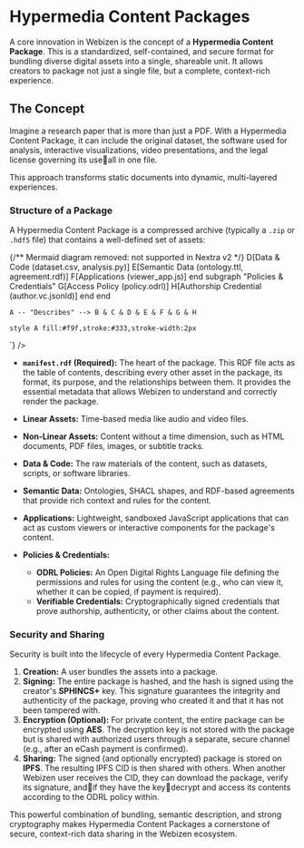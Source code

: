 

# Hypermedia Content Packages

A core innovation in Webizen is the concept of a **Hypermedia Content Package**. This is a standardized, self-contained, and secure format for bundling diverse digital assets into a single, shareable unit. It allows creators to package not just a single file, but a complete, context-rich experience.

## The Concept

Imagine a research paper that is more than just a PDF. With a Hypermedia Content Package, it can include the original dataset, the software used for analysis, interactive visualizations, video presentations, and the legal license governing its useall in one file.

This approach transforms static documents into dynamic, multi-layered experiences.

### Structure of a Package

A Hypermedia Content Package is a compressed archive (typically a `.zip` or `.hdf5` file) that contains a well-defined set of assets:

{/** Mermaid diagram removed: not supported in Nextra v2 */}
            D[Data & Code (dataset.csv, analysis.py)]
            E[Semantic Data (ontology.ttl, agreement.rdf)]
            F[Applications (viewer_app.js)]
        end
        subgraph "Policies & Credentials"
            G[Access Policy (policy.odrl)]
            H[Authorship Credential (author.vc.jsonld)]
        end
    end

    A -- "Describes" --> B & C & D & E & F & G & H

    style A fill:#f9f,stroke:#333,stroke-width:2px
`} />

- **`manifest.rdf` (Required):** The heart of the package. This RDF file acts as the table of contents, describing every other asset in the package, its format, its purpose, and the relationships between them. It provides the essential metadata that allows Webizen to understand and correctly render the package.

- **Linear Assets:** Time-based media like audio and video files.

- **Non-Linear Assets:** Content without a time dimension, such as HTML documents, PDF files, images, or subtitle tracks.

- **Data & Code:** The raw materials of the content, such as datasets, scripts, or software libraries.

- **Semantic Data:** Ontologies, SHACL shapes, and RDF-based agreements that provide rich context and rules for the content.

- **Applications:** Lightweight, sandboxed JavaScript applications that can act as custom viewers or interactive components for the package's content.

- **Policies & Credentials:**
    - **ODRL Policies:** An Open Digital Rights Language file defining the permissions and rules for using the content (e.g., who can view it, whether it can be copied, if payment is required).
    - **Verifiable Credentials:** Cryptographically signed credentials that prove authorship, authenticity, or other claims about the content.

### Security and Sharing

Security is built into the lifecycle of every Hypermedia Content Package.

1.  **Creation:** A user bundles the assets into a package.
2.  **Signing:** The entire package is hashed, and the hash is signed using the creator's **SPHINCS+** key. This signature guarantees the integrity and authenticity of the package, proving who created it and that it has not been tampered with.
3.  **Encryption (Optional):** For private content, the entire package can be encrypted using **AES**. The decryption key is not stored with the package but is shared with authorized users through a separate, secure channel (e.g., after an eCash payment is confirmed).
4.  **Sharing:** The signed (and optionally encrypted) package is stored on **IPFS**. The resulting IPFS CID is then shared with others. When another Webizen user receives the CID, they can download the package, verify its signature, andif they have the keydecrypt and access its contents according to the ODRL policy within.

This powerful combination of bundling, semantic description, and strong cryptography makes Hypermedia Content Packages a cornerstone of secure, context-rich data sharing in the Webizen ecosystem.

